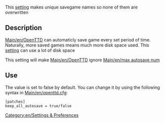 [[Category:en/Settings & Preferences]]

This [[Main/en/Advanced Settings|setting]] makes unique savegame names so none of them are overwritten

== Description ==

[[Main/en/OpenTTD]] can automaticly save game every set period of time. Naturally, more saved games means much more disk space used. This [[Main/en/Advanced Settings|setting]] can use a lot of disk space

This setting will make [[Main/en/OpenTTD]] ignore [[Main/en/max autosave num]]

== Use ==

The value is set to false by default. You can change it by using the following syntax in [[Main/en/openttd.cfg]]:
<pre>[patches]
keep_all_autosave = true/false</pre>